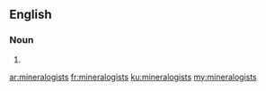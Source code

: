 ==English==

===Noun===
{{head|en|plural}}

# {{plural of|mineralogist|lang=en}}

[[ar:mineralogists]]
[[fr:mineralogists]]
[[ku:mineralogists]]
[[my:mineralogists]]